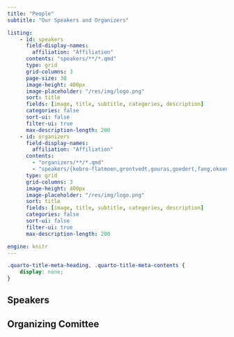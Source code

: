 ```yaml
---
title: "People"
subtitle: "Our Speakers and Organizers"

listing:
    - id: speakers
      field-display-names:
        affiliation: "Affiliation"
      contents: "speakers/**/*.qmd"
      type: grid
      grid-columns: 3
      page-size: 30
      image-height: 400px
      image-placeholder: "/res/img/logo.png"
      sort: title
      fields: [image, title, subtitle, categories, description]
      categories: false
      sort-ui: false
      filter-ui: true
      max-description-length: 200
    - id: organizers
      field-display-names:
        affiliation: "Affiliation"
      contents: 
        - "organizers/**/*.qmd"
        - "speakers/{kobro-flatmoen,grontvedt,gouras,goedert,fang,oksengard}/index.qmd"
      type: grid
      grid-columns: 3
      image-height: 400px
      image-placeholder: "/res/img/logo.png"
      sort: title
      fields: [image, title, subtitle, categories, description]
      categories: false
      sort-ui: false
      filter-ui: true
      max-description-length: 200

engine: knitr
---
```


```css
.quarto-title-meta-heading, .quarto-title-meta-contents {
    display: none;
}
```

## Speakers

:::{#speakers}
:::

## Organizing Comittee

:::{#organizers}
:::
